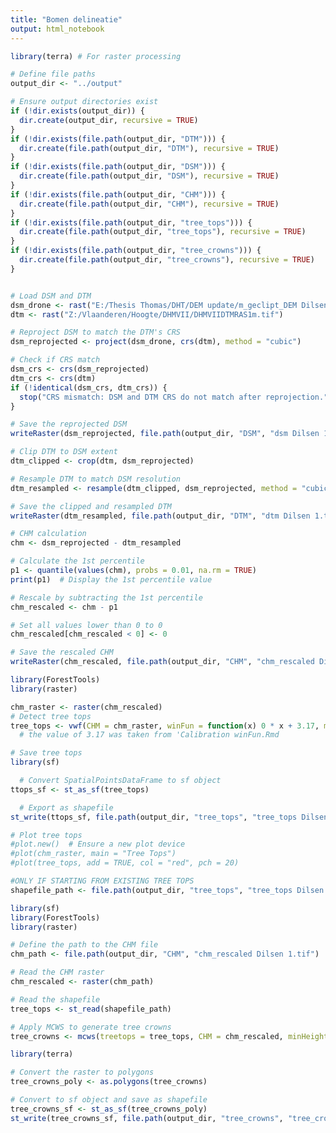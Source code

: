 ```yaml
---
title: "Bomen delineatie"
output: html_notebook
---
```

```r
library(terra) # For raster processing

# Define file paths
output_dir <- "../output"

# Ensure output directories exist
if (!dir.exists(output_dir)) {
  dir.create(output_dir, recursive = TRUE)
}
if (!dir.exists(file.path(output_dir, "DTM"))) {
  dir.create(file.path(output_dir, "DTM"), recursive = TRUE)
}
if (!dir.exists(file.path(output_dir, "DSM"))) {
  dir.create(file.path(output_dir, "DSM"), recursive = TRUE)
}
if (!dir.exists(file.path(output_dir, "CHM"))) {
  dir.create(file.path(output_dir, "CHM"), recursive = TRUE)
}
if (!dir.exists(file.path(output_dir, "tree_tops"))) {
  dir.create(file.path(output_dir, "tree_tops"), recursive = TRUE)
}
if (!dir.exists(file.path(output_dir, "tree_crowns"))) {
  dir.create(file.path(output_dir, "tree_crowns"), recursive = TRUE)
}


# Load DSM and DTM
dsm_drone <- rast("E:/Thesis Thomas/DHT/DEM update/m_geclipt_DEM Dilsen 1.tif")
dtm <- rast("Z:/Vlaanderen/Hoogte/DHMVII/DHMVIIDTMRAS1m.tif")

``` 

```r
# Reproject DSM to match the DTM's CRS
dsm_reprojected <- project(dsm_drone, crs(dtm), method = "cubic")

# Check if CRS match
dsm_crs <- crs(dsm_reprojected)
dtm_crs <- crs(dtm)
if (!identical(dsm_crs, dtm_crs)) {
  stop("CRS mismatch: DSM and DTM CRS do not match after reprojection.")
}

# Save the reprojected DSM
writeRaster(dsm_reprojected, file.path(output_dir, "DSM", "dsm Dilsen 1.tif"), overwrite = TRUE)
```

```r
# Clip DTM to DSM extent
dtm_clipped <- crop(dtm, dsm_reprojected)

# Resample DTM to match DSM resolution
dtm_resampled <- resample(dtm_clipped, dsm_reprojected, method = "cubic")

# Save the clipped and resampled DTM
writeRaster(dtm_resampled, file.path(output_dir, "DTM", "dtm Dilsen 1.tif"), overwrite = TRUE)
```

```r
# CHM calculation
chm <- dsm_reprojected - dtm_resampled

```

```r
# Calculate the 1st percentile
p1 <- quantile(values(chm), probs = 0.01, na.rm = TRUE)
print(p1)  # Display the 1st percentile value

# Rescale by subtracting the 1st percentile
chm_rescaled <- chm - p1

# Set all values lower than 0 to 0
chm_rescaled[chm_rescaled < 0] <- 0

# Save the rescaled CHM
writeRaster(chm_rescaled, file.path(output_dir, "CHM", "chm_rescaled Dilsen 1.tif"), overwrite = TRUE)
```

```r
library(ForestTools)
library(raster)

chm_raster <- raster(chm_rescaled)
# Detect tree tops
tree_tops <- vwf(CHM = chm_raster, winFun = function(x) 0 * x + 3.17, minHeight = 4)
  # the value of 3.17 was taken from 'Calibration winFun.Rmd

# Save tree tops
library(sf)

  # Convert SpatialPointsDataFrame to sf object
ttops_sf <- st_as_sf(tree_tops)

  # Export as shapefile
st_write(ttops_sf, file.path(output_dir, "tree_tops", "tree_tops Dilsen 1 opt.shp"), delete_layer = TRUE)  # Set 'delete_layer' to overwrite if needed

# Plot tree tops
#plot.new()  # Ensure a new plot device
#plot(chm_raster, main = "Tree Tops")
#plot(tree_tops, add = TRUE, col = "red", pch = 20)

```

```r
#ONLY IF STARTING FROM EXISTING TREE TOPS
shapefile_path <- file.path(output_dir, "tree_tops", "tree_tops Dilsen 1 opt.shp")

library(sf)
library(ForestTools)
library(raster)

# Define the path to the CHM file
chm_path <- file.path(output_dir, "CHM", "chm_rescaled Dilsen 1.tif")

# Read the CHM raster
chm_rescaled <- raster(chm_path)

# Read the shapefile
tree_tops <- st_read(shapefile_path)
```

```r
# Apply MCWS to generate tree crowns
tree_crowns <- mcws(treetops = tree_tops, CHM = chm_rescaled, minHeight = 4)

library(terra)

# Convert the raster to polygons
tree_crowns_poly <- as.polygons(tree_crowns)

# Convert to sf object and save as shapefile
tree_crowns_sf <- st_as_sf(tree_crowns_poly)
st_write(tree_crowns_sf, file.path(output_dir, "tree_crowns", "tree_crowns.shp"), delete_layer = TRUE)
```


